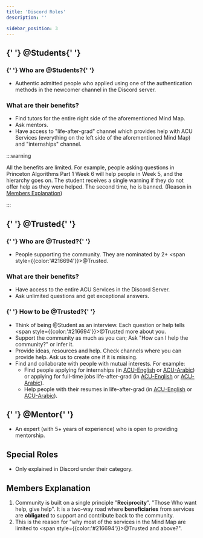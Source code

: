 ```yaml
---
title: 'Discord Roles'
description: ''

sidebar_position: 3
---
```


<h2>
    {' '}
    <span style={{ color: '#1A6D34' }}>@Students</span>{' '}
</h2>

<h3>
    {' '}
    Who are <span style={{ color: '#1A6D34' }}>@Students</span>?{' '}
</h3>

-   Authentic admitted people who applied using one of the authentication methods in the newcomer channel in the Discord server.

### What are their benefits?

-   Find tutors for the entire right side of the aforementioned Mind Map.
-   Ask mentors.
-   Have access to "life-after-grad" channel which provides help with ACU Services (everything on the left side of the aforementioned Mind Map) and "internships" channel.

:::warning

All the benefits are limited. For example, people asking questions in Princeton Algorithms Part 1 Week 6 will help people in Week 5, and the hierarchy goes on. The student receives a single warning if they do not offer help as they were helped. The second time, he is banned. (Reason in [Members Explanation](#members-explanation))

:::

<h2>
    {' '}
    <span style={{ color: '#216694' }}>@Trusted</span>{' '}
</h2>

<h3>
    {' '}
    Who are <span style={{ color: '#216694' }}>@Trusted</span>?{' '}
</h3>

-   People supporting the community. They are nominated by 2+ <span style={{color:'#216694'}}>@Trusted</span>.

### What are their benefits?

-   Have access to the entire ACU Services in the Discord Server.
-   Ask unlimited questions and get exceptional answers.

<h3>
    {' '}
    How to be <span style={{ color: '#216694' }}>@Trusted</span>?{' '}
</h3>

-   Think of being @Student as an interview. Each question or help tells <span style={{color:'#216694'}}>@Trusted</span> more about you.
-   Support the community as much as you can; Ask "How can I help the community?" or infer it.
-   Provide ideas, resources and help. Check channels where you can provide help. Ask us to create one if it is missing.
-   Find and collaborate with people with mutual interests. For example:
    -   Find people applying for internships (in [ACU-English](https://discord.com/channels/1026170883997438112/1176583002281738301) or [ACU-Arabic](https://discord.com/channels/950993900720492574/1154362703935184956)) or applying for full-time jobs life-after-grad (in [ACU-English](https://discord.com/channels/1026170883997438112/1026170885331222553) or [ACU-Arabic](https://discord.com/channels/950993900720492574/992733648690368512)).
    -   Help people with their resumes in life-after-grad (in [ACU-English](https://discord.com/channels/1026170883997438112/1026170885331222553) or [ACU-Arabic](https://discord.com/channels/950993900720492574/992733648690368512)).

<h2>
    {' '}
    <span style={{ color: '#E91E63' }}>@Mentor</span>{' '}
</h2>

-   An expert (with 5+ years of experience) who is open to providing mentorship.

## Special Roles

-   Only explained in Discord under their category.

## Members Explanation

1. Community is built on a single principle "**Reciprocity**". "Those Who want help, give help". It is a two-way road where **beneficiaries** from services are **obligated** to support and contribute back to the community.
2. This is the reason for "why most of the services in the Mind Map are limited to <span style={{color:'#216694'}}>@Trusted</span> and above?".
